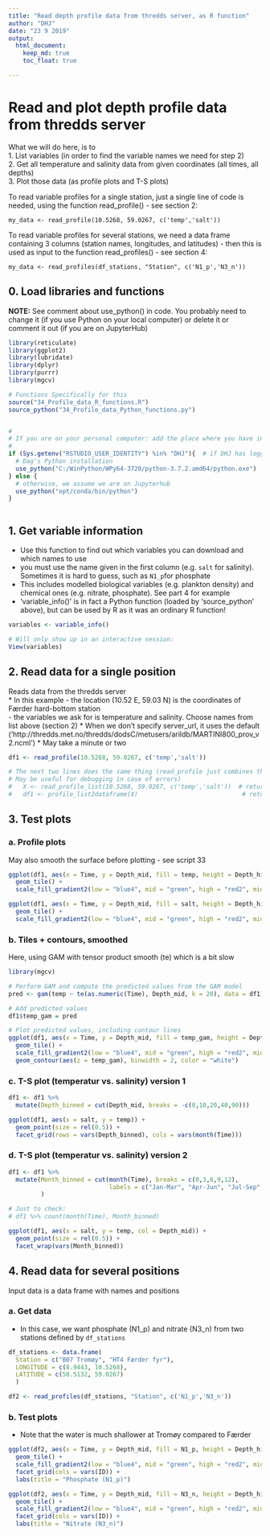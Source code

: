 ```yaml
---
title: "Read depth profile data from thredds server, as R function"
author: "DHJ"
date: "23 9 2019"
output: 
  html_document:
    keep_md: true
    toc_float: true

---
```


# Read and plot depth profile data from thredds server  

What we will do here, is to  
1. List variables (in order to find the variable names we need for step 2)   
2. Get all temperature and salinity data from given coordinates (all times, all depths)  
3. Plot those data (as profile plots and T-S plots)  
  
To read variable profiles for a single station, just a single line of code is needed, using the
function read_profile() - see section 2:  
```
my_data <- read_profile(10.5268, 59.0267, c('temp','salt'))
```
  
To read variable profiles for several stations, we need a data frame containing 3 columns (station names, longitudes,
and latitudes) - then this is used as input to the function read_profiles() - see section 4:  
```
my_data <- read_profiles(df_stations, "Station", c('N1_p','N3_n'))
```


## 0. Load libraries and functions   
__NOTE:__ See comment about use_python() in code. You probably need to change it (if you use Python on your local computer) or delete it or comment it out (if you are on JupyterHub) 
```r
library(reticulate)
library(ggplot2)
library(lubridate)
library(dplyr)
library(purrr)
library(mgcv)

# Functions Specifically for this 
source("34_Profile_data_R_functions.R")
source_python("34_Profile_data_Python_functions.py")


#
# If you are on your personal computer: add the place where you have installed your Python 
#
if (Sys.getenv("RSTUDIO_USER_IDENTITY") %in% "DHJ"){  # if DHJ has logged on
  # Dag's Python installation
  use_python("C:/WinPython/WPy64-3720/python-3.7.2.amd64/python.exe")
} else {
  # otherwise, we assume we are on Jupyterhub
  use_python("opt/conda/bin/python")
}



```


## 1. Get variable information   
* Use this function to find out which variables you can download and which names to use   
* you must use the name given in the first column (e.g. `salt`  for salinity). Sometimes it is hard to guess, such as `N1_p`for phosphate  
* This includes modelled biological variables (e.g. plankton density) and chemical ones (e.g. nitrate, phosphate). See part 4 for example    
* 'variable_info()' is in fact a Python function (loaded by 'source_python' above), but can be used by R as it was an ordinary R function!   
```r
variables <- variable_info()

# Will only show up in an interactive session:
View(variables)

```

## 2. Read data for a single position  
Reads data from the thredds server  
* In this example 
    - the location (10.52 E, 59.03 N) is the coordinates of Færder hard-bottom station   
    - the variables we ask for is temperature and salinity. Choose names from list above (section 2)
* When we don't specify server_url, it uses the default ('http://thredds.met.no/thredds/dodsC/metusers/arildb/MARTINI800_prov_v2.ncml')
* May take a minute or two    
```r
df1 <- read_profile(10.5268, 59.0267, c('temp','salt'))

# The next two lines does the same thing (read_profile just combines those two):
# May be useful for debugging in case of errors)
#   X <- read_profile_list(10.5268, 59.0267, c('temp','salt'))  # returns list
#   df1 <- profile_list2dataframe(X)                             # returns data.frame

```


## 3. Test plots  

### a. Profile plots  
May also smooth the surface before plotting - see script 33  
```r
ggplot(df1, aes(x = Time, y = Depth_mid, fill = temp, height = Depth_hi- Depth_lo)) +
  geom_tile() +
  scale_fill_gradient2(low = "blue4", mid = "green", high = "red2", midpoint = 10)

ggplot(df1, aes(x = Time, y = Depth_mid, fill = salt, height = Depth_hi- Depth_lo)) +
  geom_tile() +
  scale_fill_gradient2(low = "blue4", mid = "green", high = "red2", midpoint = 25)

```

### b. Tiles + contours, smoothed   
Here, using GAM with tensor product smooth (te) which is a bit slow   
```r
library(mgcv)

# Perform GAM and compute the predicted values from the GAM model
pred <- gam(temp ~ te(as.numeric(Time), Depth_mid, k = 20), data = df1) %>% predict()

# Add predicted values
df1$temp_gam = pred

# Plot predicted values, including contour lines
ggplot(df1, aes(x = Time, y = Depth_mid, fill = temp_gam, height = Depth_hi- Depth_lo)) +
  geom_tile() +
  scale_fill_gradient2(low = "blue4", mid = "green", high = "red2", midpoint = 10) +
  geom_contour(aes(z = temp_gam), binwidth = 2, color = "white")

```

### c. T-S plot (temperatur vs. salinity) version 1 
```r
df1 <- df1 %>%
  mutate(Depth_binned = cut(Depth_mid, breaks = -c(0,10,20,40,90)))

ggplot(df1, aes(x = salt, y = temp)) +
  geom_point(size = rel(0.5)) +
  facet_grid(rows = vars(Depth_binned), cols = vars(month(Time)))

```

### d. T-S plot (temperatur vs. salinity) version 2  
```r
df1 <- df1 %>%
  mutate(Month_binned = cut(month(Time), breaks = c(0,3,6,9,12), 
                            labels = c("Jan-Mar", "Apr-Jun", "Jul-Sep", "Oct-Dec"))
         )

# Just to check:
# df1 %>% count(month(Time), Month_binned)

ggplot(df1, aes(x = salt, y = temp, col = Depth_mid)) +
  geom_point(size = rel(0.5)) +
  facet_wrap(vars(Month_binned))

```


## 4. Read data for several positions   
Input data is a data frame with names and positions  

### a. Get data  
* In this case, we want phosphate (N1_p) and nitrate (N3_n) from two stations defined by `df_stations`     
```r
df_stations <- data.frame(
  Station = c("B07 Tromøy", "HT4 Færder fyr"), 
  LONGITUDE = c(8.9443, 10.5268), 
  LATITUDE = c(58.5132, 59.0267)
  )

df2 <- read_profiles(df_stations, "Station", c('N1_p','N3_n'))

```

### b. Test plots    
* Note that the water is much shallower at Tromøy compared to Færder  
```r
ggplot(df2, aes(x = Time, y = Depth_mid, fill = N1_p, height = Depth_hi- Depth_lo)) +
  geom_tile() +
  scale_fill_gradient2(low = "blue4", mid = "green", high = "red2", midpoint = 0.4) +
  facet_grid(cols = vars(ID)) +
  labs(title = "Phosphate (N1_p)")

ggplot(df2, aes(x = Time, y = Depth_mid, fill = N3_n, height = Depth_hi- Depth_lo)) +
  geom_tile() +
  scale_fill_gradient2(low = "blue4", mid = "green", high = "red2", midpoint = 5) +
  facet_grid(cols = vars(ID)) +
  labs(title = "Nitrate (N3_n)")

```

